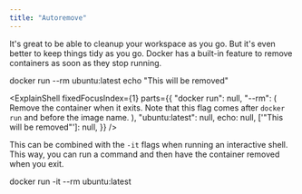 ```yaml
---
title: "Autoremove"
---
```




It's great to be able to cleanup your workspace as you go. But it's even better to keep things tidy as you go. Docker has a built-in feature to remove containers as soon as they stop running.

<Terminal>docker run --rm ubuntu:latest echo "This will be removed"</Terminal>

<ExplainShell
  fixedFocusIndex={1}
  parts={{
    "docker run": null,
    "--rm": (
      <Markdown>
        Remove the container when it exits. Note that this flag comes after
        `docker run` and before the image name.
      </Markdown>
    ),
    "ubuntu:latest": null,
    echo: null,
    ['"This will be removed"']: null,
  }}
/>

This can be combined with the `-it` flags when running an interactive shell. This way, you can run a command and then have the container removed when you exit.

<Terminal>docker run -it --rm ubuntu:latest</Terminal>

